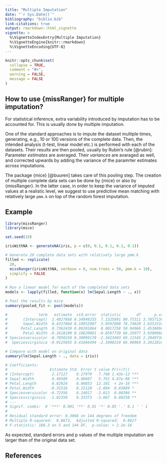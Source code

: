 ```yaml
---
title: "Multiple Imputation"
date: "`r Sys.Date()`"
bibliography: "biblio.bib"
link-citations: true
output: rmarkdown::html_vignette
vignette: >
  %\VignetteIndexEntry{Multiple Imputation}
  %\VignetteEngine{knitr::rmarkdown}
  %\VignetteEncoding{UTF-8}
---
```


```r
knitr::opts_chunk$set(
  collapse = TRUE,
  comment = "#>",
  warning = FALSE,
  message = FALSE
)
```

## How to use {missRanger} for multiple imputation?

For statistical inference, extra variability introduced by imputation has to be accounted for. This is usually done by multiple imputation.

One of the standard approaches is to impute the dataset multiple times, generating, e.g., 10 or 100 versions of the complete data. Then, the intended analysis (t-test, linear model etc.) is performed with each of the datasets. Their results are then pooled, usually by Rubin's rule [@rubin]: Parameter *estimates* are averaged. Their *variances* are avaraged as well, and corrected upwards by adding the variance of the paramrter estimates across imputations.

The package {mice} [@buuren] takes care of this pooling step. The creation of multiple complete data sets can be done by {mice} or also by {missRanger}. In the latter case, in order to keep the variance of imputed values at a realistic level, we suggest to use predictive mean matching with relatively large `pmm.k` on top of the random forest imputation. 

## Example

```r
library(missRanger)
library(mice)

set.seed(19)

irisWithNA <- generateNA(iris, p = c(0, 0.1, 0.1, 0.1, 0.1))

# Generate 20 complete data sets with relatively large pmm.k
filled <- replicate(
  20, 
  missRanger(irisWithNA, verbose = 0, num.trees = 50, pmm.k = 10), 
  simplify = FALSE
)
                           
# Run a linear model for each of the completed data sets                          
models <- lapply(filled, function(x) lm(Sepal.Length ~ ., x))

# Pool the results by mice
summary(pooled_fit <- pool(models))

#              term   estimate  std.error  statistic       df      p.value
#       (Intercept)  2.4927868 0.34949255  7.1325891 80.75311 3.785713e-10
#       Sepal.Width  0.4337064 0.10952987  3.9597088 78.74820 1.635231e-04
#      Petal.Length  0.7362439 0.09201064  8.0017258 50.94966 1.453609e-10
#       Petal.Width -0.1618100 0.18820061 -0.8597739 66.35077 3.930096e-01
# Speciesversicolor -0.7050250 0.30099170 -2.3423403 69.11545 2.204973e-02
#  Speciesvirginica -0.9125055 0.41666494 -2.1900224 66.90964 3.201281e-02

# Compare with model on original data
summary(lm(Sepal.Length ~ ., data = iris))

# Coefficients:
#                   Estimate Std. Error t value Pr(>|t|)    
# (Intercept)        2.17127    0.27979   7.760 1.43e-12 ***
# Sepal.Width        0.49589    0.08607   5.761 4.87e-08 ***
# Petal.Length       0.82924    0.06853  12.101  < 2e-16 ***
# Petal.Width       -0.31516    0.15120  -2.084  0.03889 *  
# Speciesversicolor -0.72356    0.24017  -3.013  0.00306 ** 
# Speciesvirginica  -1.02350    0.33373  -3.067  0.00258 ** 
# ---
# Signif. codes:  0 '***' 0.001 '**' 0.01 '*' 0.05 '.' 0.1 ' ' 1
# 
# Residual standard error: 0.3068 on 144 degrees of freedom
# Multiple R-squared:  0.8673,	Adjusted R-squared:  0.8627 
# F-statistic: 188.3 on 5 and 144 DF,  p-value: < 2.2e-16
```

As expected, standard errors and p values of the multiple imputation are larger than of the original data set.

## References
